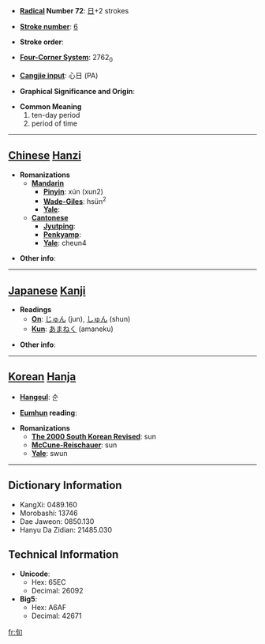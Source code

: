 * '''[[Wiktionary:Chinese radical index| Radical]] Number 72''': [[Wiktionary:Chinese radical index 日|日]]+2 strokes

* '''[[Wiktionary:Chinese total strokes index|Stroke number]]''': [[Wiktionary:Chinese total strokes index 6|6]]

* '''Stroke order''': 

* '''[[Wiktionary:Chinese four corner index|Four-Corner System]]''': 2762<sub>0</sub>

* '''[[Wiktionary:Chinese Cangjie index|Cangjie input]]''': 心日 (PA)

* '''Graphical Significance and Origin''': 

* '''Common Meaning'''
*#ten-day period
*# period of time


----

== [[Chinese]] [[Hanzi]] ==

* '''Romanizations'''
** '''[[Mandarin]]'''
*** '''[[Pinyin]]''': xún (xun2)
*** '''[[Wade-Giles]]''': hsün<sup>2</sup>
*** '''[[Yale]]''': 
** '''[[Cantonese]]'''
*** '''[[Jyutping]]''':
*** '''[[Penkyamp]]''': 
*** '''[[Yale]]''': cheun4

* '''Other info''': 

----

== [[Japanese]] [[Kanji]] ==

* '''Readings'''
** '''[[On]]''': [[じゅん]] (jun), [[しゅん]] (shun)
** '''[[Kun]]''': [[あまねく]] (amaneku)

* '''Other info''':  

----

== [[Korean]] [[Hanja]] ==

* '''[[Hangeul]]''': 순

* '''[[Eumhun]] reading''': 

* '''Romanizations'''
** '''[[The 2000 South Korean Revised Romanization|The 2000 South Korean Revised]]''': sun
** '''[[McCune-Reischauer]]''': sun
** '''[[Yale]]''': swun

----

== Dictionary Information ==

* KangXi: 0489.160
* Morobashi: 13746
* Dae Jaweon: 0850.130
* Hanyu Da Zidian: 21485.030

== Technical Information ==

* '''Unicode''':
** Hex: 65EC
** Decimal: 26092
* '''Big5''':
** Hex: A6AF
** Decimal: 42671

[[fr:旬]]